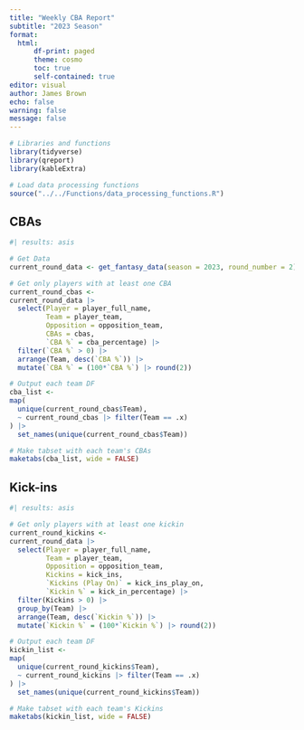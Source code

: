 ```yaml
---
title: "Weekly CBA Report"
subtitle: "2023 Season"
format:
  html:
      df-print: paged
      theme: cosmo
      toc: true
      self-contained: true
editor: visual
author: James Brown
echo: false
warning: false
message: false
---
```


```r
# Libraries and functions
library(tidyverse)
library(qreport)
library(kableExtra)

# Load data processing functions
source("../../Functions/data_processing_functions.R")
```

## CBAs

```r
#| results: asis

# Get Data
current_round_data <- get_fantasy_data(season = 2023, round_number = 2)

# Get only players with at least one CBA
current_round_cbas <-
current_round_data |>
  select(Player = player_full_name,
         Team = player_team,
         Opposition = opposition_team,
         CBAs = cbas,
         `CBA %` = cba_percentage) |> 
  filter(`CBA %` > 0) |> 
  arrange(Team, desc(`CBA %`)) |> 
  mutate(`CBA %` = (100*`CBA %`) |> round(2))

# Output each team DF
cba_list <-
map(
  unique(current_round_cbas$Team),
  ~ current_round_cbas |> filter(Team == .x)
) |> 
  set_names(unique(current_round_cbas$Team))

# Make tabset with each team's CBAs
maketabs(cba_list, wide = FALSE)
```

## Kick-ins

```r
#| results: asis

# Get only players with at least one kickin
current_round_kickins <-
current_round_data |>
  select(Player = player_full_name,
         Team = player_team,
         Opposition = opposition_team,
         Kickins = kick_ins,
         `Kickins (Play On)` = kick_ins_play_on,
         `Kickin %` = kick_in_percentage) |> 
  filter(Kickins > 0) |> 
  group_by(Team) |> 
  arrange(Team, desc(`Kickin %`)) |> 
  mutate(`Kickin %` = (100*`Kickin %`) |> round(2))

# Output each team DF
kickin_list <-
map(
  unique(current_round_kickins$Team),
  ~ current_round_kickins |> filter(Team == .x)
) |> 
  set_names(unique(current_round_kickins$Team))

# Make tabset with each team's Kickins
maketabs(kickin_list, wide = FALSE)

```
